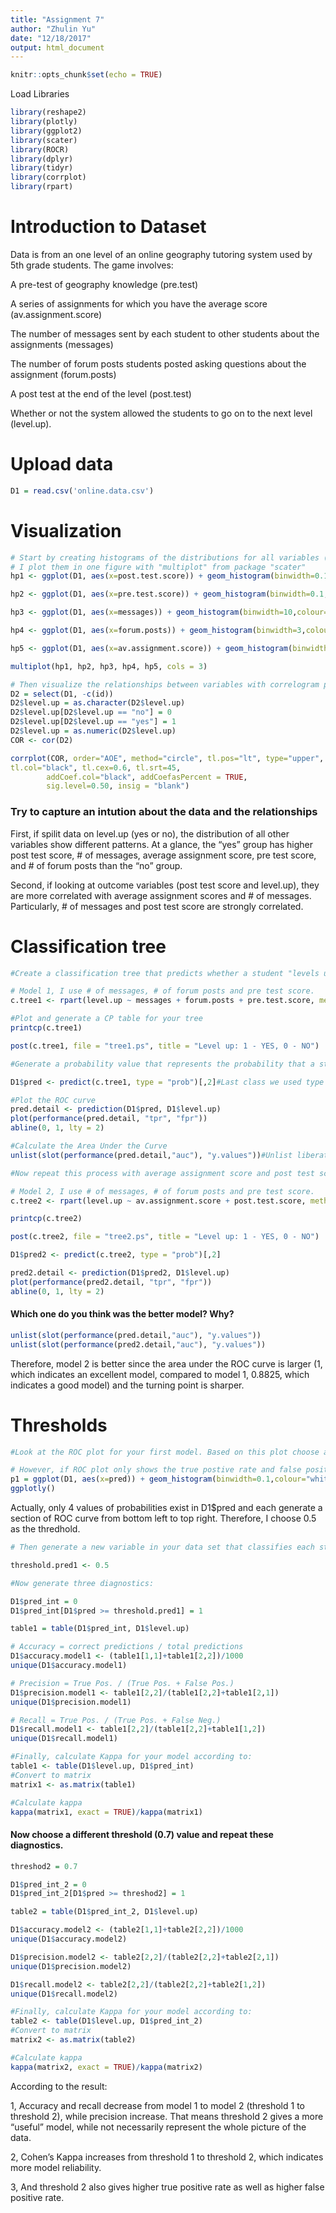 ```yaml
---
title: "Assignment 7"
author: "Zhulin Yu"
date: "12/18/2017"
output: html_document
---
```


```r
knitr::opts_chunk$set(echo = TRUE)
```

Load Libraries
```r
library(reshape2)
library(plotly)
library(ggplot2)
library(scater)
library(ROCR)
library(dplyr)
library(tidyr)
library(corrplot)
library(rpart)
```

# Introduction to Dataset

Data is from an one level of an online geography tutoring system used by 5th grade students. The game involves:

A pre-test of geography knowledge (pre.test)

A series of assignments for which you have the average score (av.assignment.score)

The number of messages sent by each student to other students about the assignments (messages)

The number of forum posts students posted asking questions about the assignment (forum.posts)

A post test at the end of the level (post.test)

Whether or not the system allowed the students to go on to the next level (level.up).

# Upload data
```r
D1 = read.csv('online.data.csv')
```

# Visualization 
```r
# Start by creating histograms of the distributions for all variables (#HINT: look up "facet" in the ggplot documentation)
# I plot them in one figure with "multiplot" from package "scater"
hp1 <- ggplot(D1, aes(x=post.test.score)) + geom_histogram(binwidth=0.1,colour="white") + facet_grid(~level.up)

hp2 <- ggplot(D1, aes(x=pre.test.score)) + geom_histogram(binwidth=0.1,colour="white") + facet_grid(~level.up)

hp3 <- ggplot(D1, aes(x=messages)) + geom_histogram(binwidth=10,colour="white") + facet_grid(~level.up)

hp4 <- ggplot(D1, aes(x=forum.posts)) + geom_histogram(binwidth=3,colour="white") + facet_grid(~level.up)

hp5 <- ggplot(D1, aes(x=av.assignment.score)) + geom_histogram(binwidth=0.05,colour="white") + facet_grid(~level.up)

multiplot(hp1, hp2, hp3, hp4, hp5, cols = 3)

# Then visualize the relationships between variables with correlogram plot after removing id and converting level.up to numbers.
D2 = select(D1, -c(id))
D2$level.up = as.character(D2$level.up)
D2$level.up[D2$level.up == "no"] = 0
D2$level.up[D2$level.up == "yes"] = 1
D2$level.up = as.numeric(D2$level.up)
COR <- cor(D2)

corrplot(COR, order="AOE", method="circle", tl.pos="lt", type="upper",        
tl.col="black", tl.cex=0.6, tl.srt=45, 
        addCoef.col="black", addCoefasPercent = TRUE,
        sig.level=0.50, insig = "blank")
```

### Try to capture an intution about the data and the relationships
First, if spilit data on level.up (yes or no), the distribution of all other variables show different patterns. At a glance, the "yes" group has higher post test score, # of messages, average assignment score, pre test score, and # of forum posts than the "no" group.

Second, if looking at outcome variables (post test score and level.up), they are more correlated with average assignment scores and # of messages. Particularly, # of messages and post test score are strongly correlated.

# Classification tree
```r
#Create a classification tree that predicts whether a student "levels up" in the online course using three variables of your choice (As we did last time, set all controls to their minimums)

# Model 1, I use # of messages, # of forum posts and pre test score.
c.tree1 <- rpart(level.up ~ messages + forum.posts + pre.test.score, method="class", data=D1, control=rpart.control(minsplit=2, minbucket=1))

#Plot and generate a CP table for your tree 
printcp(c.tree1)

post(c.tree1, file = "tree1.ps", title = "Level up: 1 - YES, 0 - NO")

#Generate a probability value that represents the probability that a student levels up based your classification tree

D1$pred <- predict(c.tree1, type = "prob")[,2]#Last class we used type = "class" which predicted the classification for us, this time we are using type = "prob" to see the probability that our classififcation is based on.

#Plot the ROC curve
pred.detail <- prediction(D1$pred, D1$level.up)
plot(performance(pred.detail, "tpr", "fpr"))
abline(0, 1, lty = 2)

#Calculate the Area Under the Curve
unlist(slot(performance(pred.detail,"auc"), "y.values"))#Unlist liberates the AUC value from the "performance" object created by ROCR

#Now repeat this process with average assignment score and post test score.

# Model 2, I use # of messages, # of forum posts and pre test score.
c.tree2 <- rpart(level.up ~ av.assignment.score + post.test.score, method="class", data=D1, control=rpart.control(minsplit=2, minbucket=1))

printcp(c.tree2)

post(c.tree2, file = "tree2.ps", title = "Level up: 1 - YES, 0 - NO")

D1$pred2 <- predict(c.tree2, type = "prob")[,2]

pred2.detail <- prediction(D1$pred2, D1$level.up) 
plot(performance(pred2.detail, "tpr", "fpr"))
abline(0, 1, lty = 2)
```

#### Which one do you think was the better model? Why?
```r
unlist(slot(performance(pred.detail,"auc"), "y.values"))
unlist(slot(performance(pred2.detail,"auc"), "y.values"))


```

Therefore, model 2 is better since the area under the ROC curve is larger (1, which indicates an excellent model, compared to model 1, 0.8825, which indicates a good model) and the turning point is sharper.

# Thresholds
```r
#Look at the ROC plot for your first model. Based on this plot choose a probability threshold that balances capturing the most correct predictions against false positives.

# However, if ROC plot only shows the true postive rate and false positive rate, but not the associated probability, some extra work must be done:
p1 = ggplot(D1, aes(x=pred)) + geom_histogram(binwidth=0.1,colour="white")
ggplotly()
```

Actually, only 4 values of probabilities exist in D1$pred and each generate a section of ROC curve from bottom left to top right. Therefore, I choose 0.5 as the thredhold.
```r
# Then generate a new variable in your data set that classifies each student according to your chosen threshold.

threshold.pred1 <- 0.5

#Now generate three diagnostics:

D1$pred_int = 0
D1$pred_int[D1$pred >= threshold.pred1] = 1

table1 = table(D1$pred_int, D1$level.up)

# Accuracy = correct predictions / total predictions
D1$accuracy.model1 <- (table1[1,1]+table1[2,2])/1000
unique(D1$accuracy.model1)

# Precision = True Pos. / (True Pos. + False Pos.)
D1$precision.model1 <- table1[2,2]/(table1[2,2]+table1[2,1])
unique(D1$precision.model1)

# Recall = True Pos. / (True Pos. + False Neg.)
D1$recall.model1 <- table1[2,2]/(table1[2,2]+table1[1,2])
unique(D1$recall.model1)

#Finally, calculate Kappa for your model according to:
table1 <- table(D1$level.up, D1$pred_int)
#Convert to matrix
matrix1 <- as.matrix(table1)

#Calculate kappa
kappa(matrix1, exact = TRUE)/kappa(matrix1)
```

#### Now choose a different threshold (0.7) value and repeat these diagnostics.
```r
threshod2 = 0.7

D1$pred_int_2 = 0
D1$pred_int_2[D1$pred >= threshod2] = 1

table2 = table(D1$pred_int_2, D1$level.up)

D1$accuracy.model2 <- (table2[1,1]+table2[2,2])/1000
unique(D1$accuracy.model2)

D1$precision.model2 <- table2[2,2]/(table2[2,2]+table2[2,1])
unique(D1$precision.model2)

D1$recall.model2 <- table2[2,2]/(table2[2,2]+table2[1,2])
unique(D1$recall.model2)

#Finally, calculate Kappa for your model according to:
table2 <- table(D1$level.up, D1$pred_int_2)
#Convert to matrix
matrix2 <- as.matrix(table2)

#Calculate kappa
kappa(matrix2, exact = TRUE)/kappa(matrix2)
```

According to the result:

1, Accuracy and recall decrease from model 1 to model 2 (threshold 1 to threshold 2), while precision increase. That means threshold 2 gives a more "useful" model, while not necessarily represent the whole picture of the data.

2, Cohen's Kappa increases from threshold 1 to threshold 2, which indicates more model reliability.

3, And threshold 2 also gives higher true positive rate as well as higher false positive rate.